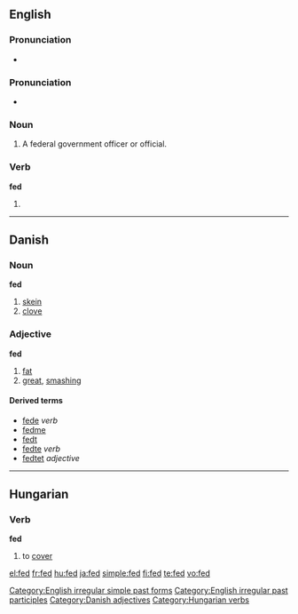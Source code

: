 {{wikipedia|dab=FED}}
==English==

===Pronunciation===
*{{audio|en-us-fed.ogg|Audio (US)}}

===Pronunciation===
*{{IPA|/fεt/}}

===Noun===
{{en-noun}}
# {{informal}} A federal government officer or official.

===Verb===
'''fed'''
# {{past of|[[feed]]}}

[[Category:English irregular simple past forms]]
[[Category:English irregular past participles]]

----

==Danish==

===Noun===
'''fed''' {{n}}

# [[skein]]
# [[clove]]

===Adjective===
'''fed'''

# [[fat]]
# [[great]], [[smashing]]

====Derived terms====
*[[fede]] ''verb''
*[[fedme]] {{c}}
*[[fedt]] {{n}}
*[[fedte]] ''verb''
*[[fedtet]] ''adjective''

[[Category:Danish adjectives]]

----

==Hungarian==

===Verb===
'''fed'''

# to [[cover]]

[[Category:Hungarian verbs]]

[[el:fed]]
[[fr:fed]]
[[hu:fed]]
[[ja:fed]]
[[simple:fed]]
[[fi:fed]]
[[te:fed]]
[[vo:fed]]